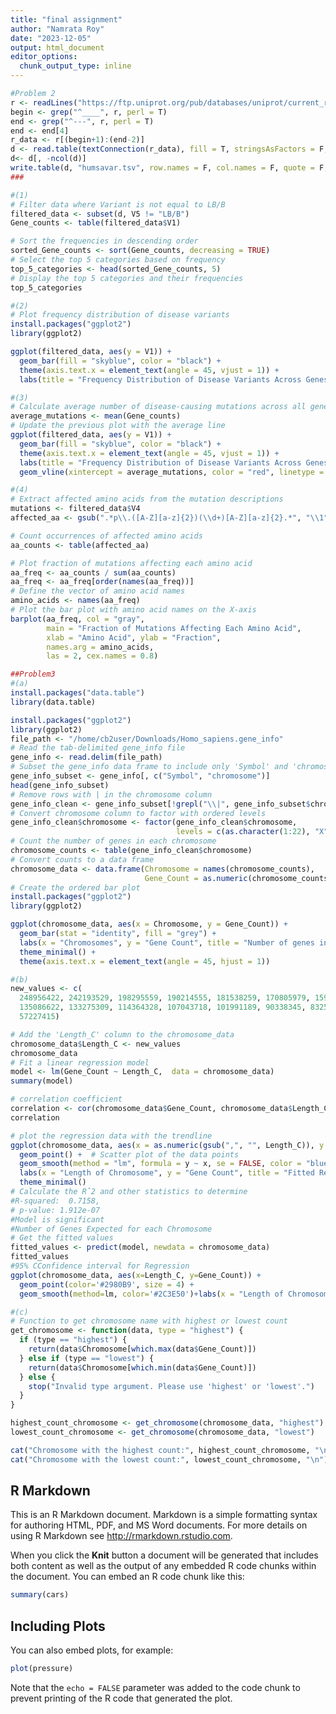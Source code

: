 ```yaml
---
title: "final assignment"
author: "Namrata Roy"
date: "2023-12-05"
output: html_document
editor_options: 
  chunk_output_type: inline
---
```

```r
#Problem 2
r <- readLines("https://ftp.uniprot.org/pub/databases/uniprot/current_release/knowledgebase/variants/humsavar.txt",skipNul = T)
begin <- grep("^____", r, perl = T)
end <- grep("^---", r, perl = T)
end <- end[4]
r_data <- r[(begin+1):(end-2)]
d <- read.table(textConnection(r_data), fill = T, stringsAsFactors = F, sep="", flush = T)
d<- d[, -ncol(d)]
write.table(d, "humsavar.tsv", row.names = F, col.names = F, quote = F, sep="\t")
###
```
```r
#(1)
# Filter data where Variant is not equal to LB/B
filtered_data <- subset(d, V5 != "LB/B")
Gene_counts <- table(filtered_data$V1)
```
```r
# Sort the frequencies in descending order
sorted_Gene_counts <- sort(Gene_counts, decreasing = TRUE)
# Select the top 5 categories based on frequency
top_5_categories <- head(sorted_Gene_counts, 5)
# Display the top 5 categories and their frequencies
top_5_categories
```
```r
#(2)
# Plot frequency distribution of disease variants
install.packages("ggplot2")
library(ggplot2)

ggplot(filtered_data, aes(y = V1)) +
  geom_bar(fill = "skyblue", color = "black") +
  theme(axis.text.x = element_text(angle = 45, vjust = 1)) +
  labs(title = "Frequency Distribution of Disease Variants Across Genes", x = "Frequency", y = "Genes")
```
```r
#(3)
# Calculate average number of disease-causing mutations across all genes
average_mutations <- mean(Gene_counts)
# Update the previous plot with the average line
ggplot(filtered_data, aes(y = V1)) +
  geom_bar(fill = "skyblue", color = "black") +
  theme(axis.text.x = element_text(angle = 45, vjust = 1)) +
  labs(title = "Frequency Distribution of Disease Variants Across Genes", x = "Frequency", y = "Genes") +
  geom_vline(xintercept = average_mutations, color = "red", linetype = "dashed")
```
```r
#(4)
# Extract affected amino acids from the mutation descriptions
mutations <- filtered_data$V4
affected_aa <- gsub(".*p\\.([A-Z][a-z]{2})(\\d+)[A-Z][a-z]{2}.*", "\\1", mutations)

# Count occurrences of affected amino acids
aa_counts <- table(affected_aa)

# Plot fraction of mutations affecting each amino acid
aa_freq <- aa_counts / sum(aa_counts)
aa_freq <- aa_freq[order(names(aa_freq))]
# Define the vector of amino acid names
amino_acids <- names(aa_freq)
# Plot the bar plot with amino acid names on the X-axis
barplot(aa_freq, col = "gray", 
        main = "Fraction of Mutations Affecting Each Amino Acid", 
        xlab = "Amino Acid", ylab = "Fraction",
        names.arg = amino_acids,
        las = 2, cex.names = 0.8)
```
```r
##Problem3
#(a)
install.packages("data.table")
library(data.table)

install.packages("ggplot2")
library(ggplot2)
file_path <- "/home/cb2user/Downloads/Homo_sapiens.gene_info"
# Read the tab-delimited gene_info file
gene_info <- read.delim(file_path)
# Subset the gene_info data frame to include only 'Symbol' and 'chromosome' columns
gene_info_subset <- gene_info[, c("Symbol", "chromosome")]
head(gene_info_subset)
# Remove rows with | in the chromosome column
gene_info_clean <- gene_info_subset[!grepl("\\|", gene_info_subset$chromosome), ]
# Convert chromosome column to factor with ordered levels
gene_info_clean$chromosome <- factor(gene_info_clean$chromosome,
                                     levels = c(as.character(1:22), "X", "Y"))
# Count the number of genes in each chromosome
chromosome_counts <- table(gene_info_clean$chromosome)
# Convert counts to a data frame
chromosome_data <- data.frame(Chromosome = names(chromosome_counts),
                              Gene_Count = as.numeric(chromosome_counts))
# Create the ordered bar plot
install.packages("ggplot2")
library(ggplot2)

ggplot(chromosome_data, aes(x = Chromosome, y = Gene_Count)) +
  geom_bar(stat = "identity", fill = "grey") +
  labs(x = "Chromosomes", y = "Gene Count", title = "Number of genes in each chromosome") +
  theme_minimal() +
  theme(axis.text.x = element_text(angle = 45, hjust = 1)) 

```
```r
#(b)
new_values <- c(
  248956422, 242193529, 198295559, 190214555, 181538259, 170805979, 159345973, 145138636,138394717, 133797422,
  135086622, 133275309, 114364328, 107043718, 101991189, 90338345, 83257441, 80373285, 58617616, 64444167, 46709983, 50818468, 156040895,
  57227415)

# Add the 'Length_C' column to the chromosome_data
chromosome_data$Length_C <- new_values
chromosome_data
# Fit a linear regression model
model <- lm(Gene_Count ~ Length_C,  data = chromosome_data)
summary(model)

# correlation coefficient
correlation <- cor(chromosome_data$Gene_Count, chromosome_data$Length_C)
correlation

# plot the regression data with the trendline
ggplot(chromosome_data, aes(x = as.numeric(gsub(",", "", Length_C)), y = Gene_Count)) +
  geom_point() +  # Scatter plot of the data points
  geom_smooth(method = "lm", formula = y ~ x, se = FALSE, color = "blue") +  # Fitted regression line
  labs(x = "Length of Chromosome", y = "Gene Count", title = "Fitted Regression Line") +
  theme_minimal()
# Calculate the Rˆ2 and other statistics to determine
#R-squared:  0.7158,
# p-value: 1.912e-07
#Model is significant
#Number of Genes Expected for each Chromosome
# Get the fitted values
fitted_values <- predict(model, newdata = chromosome_data)
fitted_values
#95% CConfidence interval for Regression
ggplot(chromosome_data, aes(x=Length_C, y=Gene_Count)) + 
  geom_point(color='#2980B9', size = 4) + 
  geom_smooth(method=lm, color='#2C3E50')+labs(x = "Length of Chromosome", y = "Gene Count", title = "Fitted Regression Line")
```


```r
#(c)
# Function to get chromosome name with highest or lowest count
get_chromosome <- function(data, type = "highest") {
  if (type == "highest") {
    return(data$Chromosome[which.max(data$Gene_Count)])
  } else if (type == "lowest") {
    return(data$Chromosome[which.min(data$Gene_Count)])
  } else {
    stop("Invalid type argument. Please use 'highest' or 'lowest'.")
  }
}

highest_count_chromosome <- get_chromosome(chromosome_data, "highest")
lowest_count_chromosome <- get_chromosome(chromosome_data, "lowest")

cat("Chromosome with the highest count:", highest_count_chromosome, "\n")
cat("Chromosome with the lowest count:", lowest_count_chromosome, "\n")


```

## R Markdown

This is an R Markdown document. Markdown is a simple formatting syntax for authoring HTML, PDF, and MS Word documents. For more details on using R Markdown see <http://rmarkdown.rstudio.com>.

When you click the **Knit** button a document will be generated that includes both content as well as the output of any embedded R code chunks within the document. You can embed an R code chunk like this:

```r
summary(cars)
```

## Including Plots

You can also embed plots, for example:

```r
plot(pressure)
```

Note that the `echo = FALSE` parameter was added to the code chunk to prevent printing of the R code that generated the plot.
